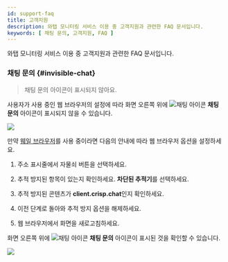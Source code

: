 ```yaml
---
id: support-faq
title: 고객지원
description: 와탭 모니터링 서비스 이용 중 고객지원과 관련한 FAQ 문서입니다.
keywords: [ 채팅 문의, 고객지원, FAQ ]
---
```


와탭 모니터링 서비스 이용 중 고객지원과 관련한 FAQ 문서입니다.

<div className="faqs">

### 채팅 문의 {#invisible-chat}

> 채팅 문의 아이콘이 표시되지 않아요.

사용자가 사용 중인 웹 브라우저의 설정에 따라 화면 오른쪽 위에 ![채팅 아이콘](/img/ico-help.svg) **채팅 문의** 아이콘이 표시되지 않을 수 있습니다. 

![](/img/support-faq/whale-none-crisp-chat-icon.png)

만약 [웨일 브라우저](https://whale.naver.com)를 사용 중이라면 다음의 안내에 따라 웹 브라우저 옵션을 설정하세요.

1. 주소 표시줄에서 자물쇠 버튼을 선택하세요.

    <ImgLang img='support-faq/whale-prevent-trace-01.png' desc='' />

1. 추적 방지된 항목이 있는지 확인하세요. **차단된 추적기**를 선택하세요.

1. 추적 방지된 콘텐츠가 **client.crisp.chat**인지 확인하세요.

    <ImgLang img='support-faq/whale-prevent-trace-02.png' desc='' />

1. 이전 단계로 돌아와 추적 방지 옵션을 해제하세요.

    <ImgLang img='support-faq/whale-prevent-trace-03.png' desc='' />

1. 웹 브라우저에서 화면을 새로고침하세요.

화면 오른쪽 위에 ![채팅 아이콘](/img/ico-help.svg) **채팅 문의** 아이콘이 표시된 것을 확인할 수 있습니다.

![](/img/support-faq/whale-visible-crisp-chat-icon.png)

</div>